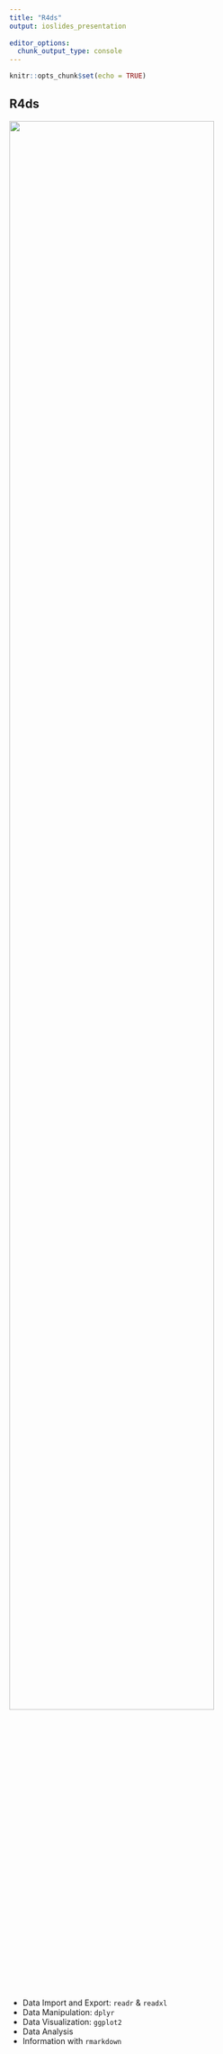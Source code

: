 ```yaml
---
title: "R4ds"
output: ioslides_presentation
   
editor_options: 
  chunk_output_type: console
---
```


```r
knitr::opts_chunk$set(echo = TRUE)
```

<p class="forceBreak"></p>

## R4ds {.columns-2 .smaller}
![](./images/flow.png){width=85%}

<p class="forceBreak"></p>

* Data Import and Export: `readr` & `readxl`
* Data Manipulation: `dplyr`
* Data Visualization: `ggplot2` 
* Data Analysis
* Information with `rmarkdown`

